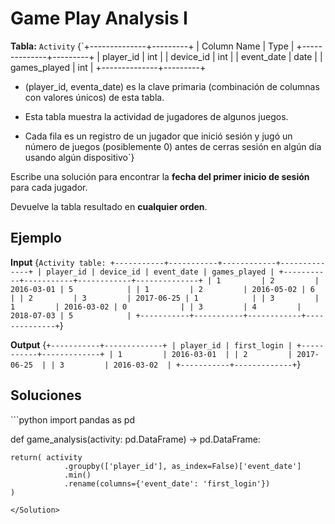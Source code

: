 # Game Play Analysis I

**Tabla:** `Activity`
<TerminalOutput>
{`+--------------+---------+
| Column Name  | Type    |
+--------------+---------+
| player_id    | int     |
| device_id    | int     |
| event_date   | date    |
| games_played | int     |
+--------------+---------+

- (player_id, eventa_date) es la clave primaria (combinación de columnas 
    con valores únicos) de esta tabla.

- Esta tabla muestra la actividad de jugadores de algunos juegos.

- Cada fila es un registro de un jugador que inició sesión y jugó un 
    número de juegos (posiblemente 0) antes de cerras sesión en algún 
    día usando algún dispositivo`}
</TerminalOutput>

Escribe una solución para encontrar la **fecha del primer inicio de sesión** para cada jugador.

Devuelve la tabla resultado en **cualquier orden**.

## Ejemplo

**Input**
<TerminalOutput>
{`Activity table:
+-----------+-----------+------------+--------------+
| player_id | device_id | event_date | games_played |
+-----------+-----------+------------+--------------+
| 1         | 2         | 2016-03-01 | 5            |
| 1         | 2         | 2016-05-02 | 6            |
| 2         | 3         | 2017-06-25 | 1            |
| 3         | 1         | 2016-03-02 | 0            |
| 3         | 4         | 2018-07-03 | 5            |
+-----------+-----------+------------+--------------+`}
</TerminalOutput>

**Output**
<TerminalOutput>
{`+-----------+-------------+
| player_id | first_login |
+-----------+-------------+
| 1         | 2016-03-01  |
| 2         | 2017-06-25  |
| 3         | 2016-03-02  |
+-----------+-------------+`}
</TerminalOutput>


## Soluciones

<Solution title="Python" icon="Python">
```python
import pandas as pd

def game_analysis(activity: pd.DataFrame) -> pd.DataFrame:
    
    return( activity
                .groupby(['player_id'], as_index=False)['event_date']
                .min()
                .rename(columns={'event_date': 'first_login'})
    )
```
</Solution>